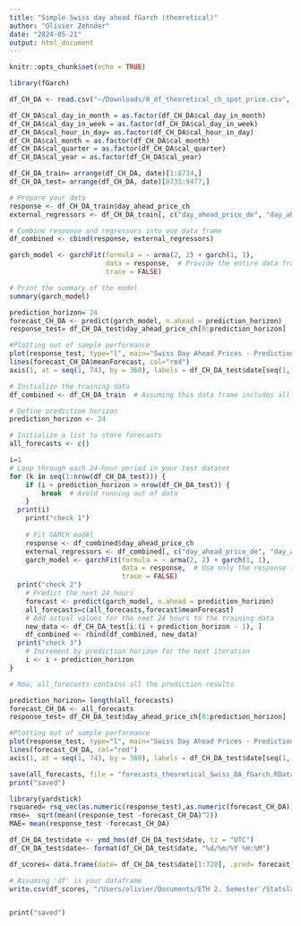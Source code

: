 ```yaml
---
title: "Simple Swiss day ahead fGarch (theoretical)"
author: "Olivier Zehnder"
date: "2024-05-21"
output: html_document
---
```


```r
knitr::opts_chunk$set(echo = TRUE)
```

```r
library(fGarch)
```


```r

df_CH_DA <- read.csv("~/Downloads/0_df_theoretical_ch_spot_price.csv", header=TRUE)

df_CH_DA$cal_day_in_month = as.factor(df_CH_DA$cal_day_in_month)
df_CH_DA$cal_day_in_week = as.factor(df_CH_DA$cal_day_in_week)
df_CH_DA$cal_hour_in_day= as.factor(df_CH_DA$cal_hour_in_day)
df_CH_DA$cal_month = as.factor(df_CH_DA$cal_month)
df_CH_DA$cal_quarter = as.factor(df_CH_DA$cal_quarter)
df_CH_DA$cal_year = as.factor(df_CH_DA$cal_year)

df_CH_DA_train= arrange(df_CH_DA, date)[1:8734,]
df_CH_DA_test= arrange(df_CH_DA, date)[8735:9477,]


```


```r

# Prepare your data
response <- df_CH_DA_train$day_ahead_price_ch
external_regressors <- df_CH_DA_train[, c("day_ahead_price_de", "day_ahead_price_at")]  # Replace with your actual regressor names

# Combine response and regressors into one data frame
df_combined <- cbind(response, external_regressors)

garch_model <- garchFit(formula = ~ arma(2, 2) + garch(1, 1),
                        data = response,  # Provide the entire data frame
                        trace = FALSE)

# Print the summary of the model
summary(garch_model)


```


```r
prediction_horizon= 24
forecast_CH_DA <- predict(garch_model, n.ahead = prediction_horizon)
response_test= df_CH_DA_test$day_ahead_price_ch[0:prediction_horizon]

#Plotting out of sample performance
plot(response_test, type="l", main="Swiss Day Ahead Prices - Predictions",  xlab = " ", ylab = "Price", xaxt = "n", ylim=c(0,350))
lines(forecast_CH_DA$meanForecast, col="red")
axis(1, at = seq(1, 743, by = 360), labels = df_CH_DA_test$date[seq(1, 743, by = 360)], las = 2, cex.axis = 0.7)
```



```r

# Initialize the training data
df_combined <- df_CH_DA_train  # Assuming this data frame includes all necessary variables

# Define prediction horizon
prediction_horizon <- 24

# Initialize a list to store forecasts
all_forecasts <- c()

i=1
# Loop through each 24-hour period in your test dataset
for (k in seq(1:nrow(df_CH_DA_test))) {
    if (i + prediction_horizon > nrow(df_CH_DA_test)) {
        break  # Avoid running out of data
    }
  print(i)
    print("check 1")
  
    # Fit GARCH model
    response <- df_combined$day_ahead_price_ch
    external_regressors <- df_combined[, c("day_ahead_price_de", "day_ahead_price_at")]
    garch_model <- garchFit(formula = ~ arma(2, 2) + garch(1, 1),
                            data = response,  # Use only the response for the GARCH model
                            trace = FALSE)
  print("check 2")
    # Predict the next 24 hours
    forecast <- predict(garch_model, n.ahead = prediction_horizon)
    all_forecasts=c(all_forecasts,forecast$meanForecast)
    # Add actual values for the next 24 hours to the training data
    new_data <- df_CH_DA_test[i:(i + prediction_horizon - 1), ]
    df_combined <- rbind(df_combined, new_data)
  print("check 3")
    # Increment by prediction horizon for the next iteration
    i <- i + prediction_horizon
}

# Now, all_forecasts contains all the prediction results

```

```r
prediction_horizon= length(all_forecasts)
forecast_CH_DA <- all_forecasts
response_test= df_CH_DA_test$day_ahead_price_ch[0:prediction_horizon]

#Plotting out of sample performance
plot(response_test, type="l", main="Swiss Day Ahead Prices - Predictions",  xlab = " ", ylab = "Price", xaxt = "n", ylim=c(0,350))
lines(forecast_CH_DA, col="red")
axis(1, at = seq(1, 743, by = 360), labels = df_CH_DA_test$date[seq(1, 743, by = 360)], las = 2, cex.axis = 0.7)
```
```r
save(all_forecasts, file = "forecasts_theoretical_Swiss_DA_fGarch.RData")
print("saved")
```

```r
library(yardstick)
rsquared= rsq_vec(as.numeric(response_test),as.numeric(forecast_CH_DA))
rmse=  sqrt(mean((response_test -forecast_CH_DA)^2))
MAE= mean(response_test -forecast_CH_DA)
```

```r
df_CH_DA_test$date <- ymd_hms(df_CH_DA_test$date, tz = "UTC")
df_CH_DA_test$date<- format(df_CH_DA_test$date, "%d/%m/%Y %H:%M")

df_scores= data.frame(date= df_CH_DA_test$date[1:720], .pred= forecast_CH_DA, acutal=response_test )

# Assuming 'df' is your dataframe
write.csv(df_scores, "/Users/olivier/Documents/ETH 2. Semester¨/Statslab/Scores DA prices/1 - GARCH - Prediction - CH - Data Theoretical/holdout_predictions.csv", row.names = FALSE)


print("saved")

```
